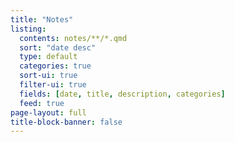 ```yaml
---
title: "Notes"
listing:
  contents: notes/**/*.qmd
  sort: "date desc"
  type: default
  categories: true
  sort-ui: true
  filter-ui: true
  fields: [date, title, description, categories]
  feed: true
page-layout: full
title-block-banner: false
---
```

